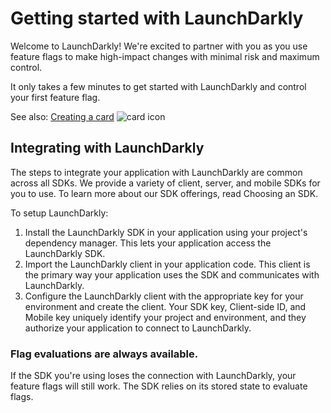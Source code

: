 
# Getting started with LaunchDarkly

<Frontmatter timeToRead={props.timeToRead} lastModifiedDateFormatted={props.lastModifiedDateFormatted} />

Welcome to LaunchDarkly! We're excited to partner with you as you use feature flags to make high-impact changes with
minimal risk and maximum control.

It only takes a few minutes to get started with LaunchDarkly and control your first feature flag.

<Card>
  <span>
    See also: <a href="">Creating a card</a>
  </span>
  <img src="https://75oio.csb.app/bookmark-outline.svg" alt="card icon" />
</Card>

## Integrating with LaunchDarkly

The steps to integrate your application with LaunchDarkly are common across all SDKs. We provide a variety of client, server, and mobile SDKs for you to use. To learn more about our SDK offerings, read Choosing an SDK.

To setup LaunchDarkly:

1. Install the LaunchDarkly SDK in your application using your project's dependency manager. This lets your application access the LaunchDarkly SDK.
2. Import the LaunchDarkly client in your application code. This client is the primary way your application uses the SDK and communicates with LaunchDarkly.
3. Configure the LaunchDarkly client with the appropriate key for your environment and create the client. Your SDK key, Client-side ID, and Mobile key uniquely identify your project and environment, and they authorize your application to connect to LaunchDarkly.

### Flag evaluations are always available.

If the SDK you're using loses the connection with LaunchDarkly, your feature flags will still work. The SDK relies on its stored state to evaluate flags.
